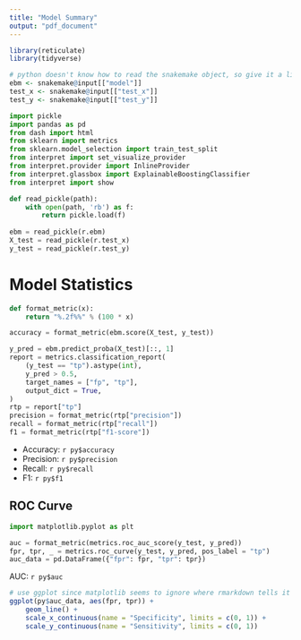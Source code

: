 ```yaml
---
title: "Model Summary"
output: "pdf_document"
---
```


```r
library(reticulate)
library(tidyverse)

# python doesn't know how to read the snakemake object, so give it a little bump
ebm <- snakemake@input[["model"]]
test_x <- snakemake@input[["test_x"]]
test_y <- snakemake@input[["test_y"]]
```

```python
import pickle 
import pandas as pd
from dash import html
from sklearn import metrics
from sklearn.model_selection import train_test_split
from interpret import set_visualize_provider
from interpret.provider import InlineProvider
from interpret.glassbox import ExplainableBoostingClassifier
from interpret import show

def read_pickle(path):
    with open(path, 'rb') as f:
        return pickle.load(f)
    
ebm = read_pickle(r.ebm)
X_test = read_pickle(r.test_x)
y_test = read_pickle(r.test_y)

```

# Model Statistics

```python

def format_metric(x):
    return "%.2f%%" % (100 * x)

accuracy = format_metric(ebm.score(X_test, y_test))

y_pred = ebm.predict_proba(X_test)[::, 1]
report = metrics.classification_report(
    (y_test == "tp").astype(int),
    y_pred > 0.5,
    target_names = ["fp", "tp"],
    output_dict = True,
)
rtp = report["tp"]
precision = format_metric(rtp["precision"])
recall = format_metric(rtp["recall"])
f1 = format_metric(rtp["f1-score"])

```

- Accuracy: `r py$accuracy`
- Precision: `r py$precision`
- Recall: `r py$recall`
- F1: `r py$f1`

## ROC Curve

```python
import matplotlib.pyplot as plt

auc = format_metric(metrics.roc_auc_score(y_test, y_pred))
fpr, tpr, _ = metrics.roc_curve(y_test, y_pred, pos_label = "tp")
auc_data = pd.DataFrame({"fpr": fpr, "tpr": tpr})

```

AUC: `r py$auc`

```r
# use ggplot since matplotlib seems to ignore where rmarkdown tells it to go
ggplot(py$auc_data, aes(fpr, tpr)) +
    geom_line() +
    scale_x_continuous(name = "Specificity", limits = c(0, 1)) +
    scale_y_continuous(name = "Sensitivity", limits = c(0, 1))
```
